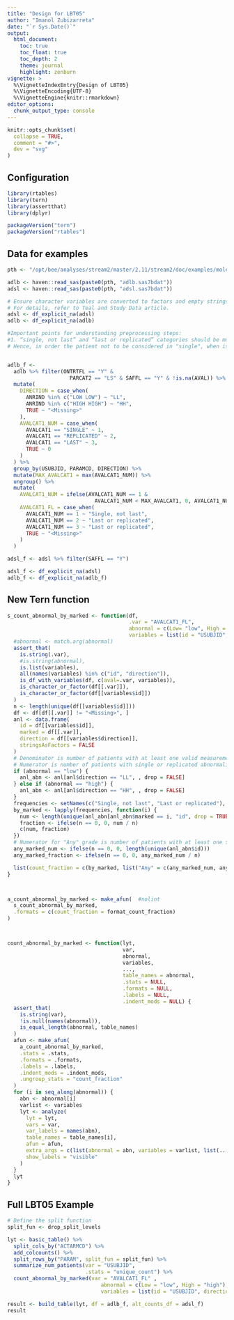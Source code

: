 ```yaml
---
title: "Design for LBT05"
author: "Imanol Zubizarreta"
date: "`r Sys.Date()`"
output:
  html_document:
    toc: true
    toc_float: true
    toc_depth: 2
    theme: journal
    highlight: zenburn
vignette: >
  %\VignetteIndexEntry{Design of LBT05}
  %\VignetteEncoding{UTF-8}
  %\VignetteEngine{knitr::rmarkdown}
editor_options: 
  chunk_output_type: console
---
```


```r
knitr::opts_chunk$set(
  collapse = TRUE,
  comment = "#>",
  dev = "svg"
)
```

## Configuration

```r
library(rtables)
library(tern)
library(assertthat)
library(dplyr)

packageVersion("tern")
packageVersion("rtables")
```

## Data for examples

```r

pth <- "/opt/bee/analyses/stream2/master/2.11/stream2/doc/examples/molecule/project/safety/task01/outdata_vad/"

adlb <- haven::read_sas(paste0(pth, "adlb.sas7bdat"))
adsl <- haven::read_sas(paste0(pth, "adsl.sas7bdat"))

# Ensure character variables are converted to factors and empty strings and NAs are explicit missing levels.
# For details, refer to Teal and Study Data article.
adsl <- df_explicit_na(adsl)
adlb <- df_explicit_na(adlb)

#Important points for understanding preprocessing steps: 
#1. “single, not last” and “last or replicated” categories should be mutually exclusive. If a patient has abonormalities that meet both the "single, not last" and "last or replicated" criteria, then the patient will be counted only under the "last or replicated" category.
# Hence, in order the patient not to be considered in "single", when is "last or replicated" we are creating AVALCAT1_NUM, and using this variable to later create the final AVALCAT1_FL analysis variable. 


adlb_f <-
  adlb %>% filter(ONTRTFL == "Y" &
                    PARCAT2 == "LS" & SAFFL == "Y" & !is.na(AVAL)) %>%
  mutate(
    DIRECTION = case_when(
      ANRIND %in% c("LOW LOW") ~ "LL",
      ANRIND %in% c("HIGH HIGH") ~ "HH",
      TRUE ~ "<Missing>"
    ),
    AVALCAT1_NUM = case_when(
      AVALCAT1 == "SINGLE" ~ 1,
      AVALCAT1 == "REPLICATED" ~ 2,
      AVALCAT1 == "LAST" ~ 3,
      TRUE ~ 0
    )
  ) %>%
  group_by(USUBJID, PARAMCD, DIRECTION) %>%
  mutate(MAX_AVALCAT1 = max(AVALCAT1_NUM)) %>%
  ungroup() %>%
  mutate(
    AVALCAT1_NUM = ifelse(AVALCAT1_NUM == 1 &
                            AVALCAT1_NUM < MAX_AVALCAT1, 0, AVALCAT1_NUM),
    AVALCAT1_FL = case_when(
      AVALCAT1_NUM == 1 ~ "Single, not last",
      AVALCAT1_NUM == 2 ~ "Last or replicated",
      AVALCAT1_NUM == 3 ~ "Last or replicated",
      TRUE ~ "<Missing>"
    )
  ) 

adsl_f <- adsl %>% filter(SAFFL == "Y")

adsl_f <- df_explicit_na(adsl)
adlb_f <- df_explicit_na(adlb_f) 
```

## New Tern function

```r
s_count_abnormal_by_marked <- function(df,
                                       .var = "AVALCAT1_FL",
                                       abnormal = c(Low= "low", High = "high"),
                                       variables = list(id = "USUBJID", direction = "DIRECTION")) {
  #abnormal <- match.arg(abnormal)
  assert_that(
    is.string(.var),
    #is.string(abnormal),
    is.list(variables),
    all(names(variables) %in% c("id", "direction")),
    is_df_with_variables(df, c(aval=.var, variables)),
    is_character_or_factor(df[[.var]]),
    is_character_or_factor(df[[variables$id]])
  )
  n <- length(unique(df[[variables$id]]))
  df <- df[df[[.var]] != "<Missing>", ]
  anl <- data.frame(
    id = df[[variables$id]],
    marked = df[[.var]],
    direction = df[[variables$direction]],
    stringsAsFactors = FALSE
  )
  # Denominator is number of patients with at least one valid measurement during treatment
  # Numerator is number of patients with single or replicated abnormalities
  if (abnormal == "low") {
    anl_abn <- anl[anl$direction == "LL", , drop = FALSE]
  } else if (abnormal == "high") {
    anl_abn <- anl[anl$direction == "HH", , drop = FALSE]
  }
  frequencies <- setNames(c("Single, not last", "Last or replicated"), c("Single, not last", "Last or replicated"))
  by_marked <- lapply(frequencies, function(i) {
    num <- length(unique(anl_abn[anl_abn$marked == i, "id", drop = TRUE]))
    fraction <- ifelse(n == 0, 0, num / n)
    c(num, fraction)
  })
  # Numerator for "Any" grade is number of patients with at least one single/replicated abnormality
  any_marked_num <- ifelse(n == 0, 0, length(unique(anl_abn$id)))
  any_marked_fraction <- ifelse(n == 0, 0, any_marked_num / n)

  list(count_fraction = c(by_marked, list("Any" = c(any_marked_num, any_marked_fraction))))
}



a_count_abnormal_by_marked <- make_afun(  #nolint
  s_count_abnormal_by_marked,
  .formats = c(count_fraction = format_count_fraction)
)



count_abnormal_by_marked <- function(lyt,
                                     var,
                                     abnormal,
                                     variables,
                                     ...,
                                     table_names = abnormal,
                                     .stats = NULL,
                                     .formats = NULL,
                                     .labels = NULL,
                                     .indent_mods = NULL) {
  assert_that(
    is.string(var),
    !is.null(names(abnormal)),
    is_equal_length(abnormal, table_names)
  )
  afun <- make_afun(
    a_count_abnormal_by_marked,
    .stats = .stats,
    .formats = .formats,
    .labels = .labels,
    .indent_mods = .indent_mods,
    .ungroup_stats = "count_fraction"
  )
  for (i in seq_along(abnormal)) {
    abn <- abnormal[i]
    varlist <- variables
    lyt <- analyze(
      lyt = lyt,
      vars = var,
      var_labels = names(abn),
      table_names = table_names[i],
      afun = afun,
      extra_args = c(list(abnormal = abn, variables = varlist, list(...))),
      show_labels = "visible"
    )
  }
  lyt
}


```


## Full LBT05 Example
```r
# Define the split function
split_fun <- drop_split_levels

lyt <- basic_table() %>%
  split_cols_by("ACTARMCD") %>%
  add_colcounts() %>%
  split_rows_by("PARAM", split_fun = split_fun) %>%
  summarize_num_patients(var = "USUBJID",
                         .stats = "unique_count") %>%
  count_abnormal_by_marked(var = "AVALCAT1_FL" ,
                              abnormal = c(Low = "low", High = "high"),
                              variables = list(id = "USUBJID", direction = "DIRECTION"))

result <- build_table(lyt, df = adlb_f, alt_counts_df = adsl_f)
result
```

